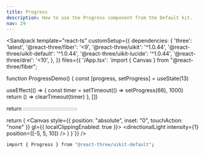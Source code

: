```yaml
---
title: Progress
description: How to use the Progress component from the Default kit.
nav: 29
---
```


<Sandpack
  template="react-ts"
  customSetup={{
    dependencies: {
      'three': 'latest',
      '@react-three/fiber': '<9',
      '@react-three/uikit': '^1.0.44',
      '@react-three/uikit-default': '^1.0.44',
      '@react-three/uikit-lucide': '^1.0.44',
      '@react-three/drei': '<10',
    },
  }}
  files={{
    '/App.tsx': `import { Canvas } from "@react-three/fiber";

function ProgressDemo() {
  const [progress, setProgress] = useState(13)

  useEffect(() => {
    const timer = setTimeout(() => setProgress(66), 1000)
    return () => clearTimeout(timer)
  }, [])

  return <Progress value={progress} width={200} />
}

  return (
    <Canvas style={{ position: "absolute", inset: "0", touchAction: "none" }} gl={{ localClippingEnabled: true }}>
      <ambientLight intensity={0.5} />
      <directionalLight intensity={1} position={[-5, 5, 10]} />
      <Fullscreen
        overflow="scroll"
        flexDirection="column"
        alignItems="center"
        padding={32}
        backgroundColor={colors.background}
      >
        <ProgressDemo />
      </Fullscreen>
    </Canvas>
  )
}`}}
/>

```bash
import { Progress } from "@react-three/uikit-default";
```